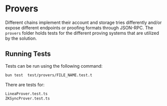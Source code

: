 # Provers

Different chains implement their account and storage tries differently and/or expose different endpoints or proofing formats through JSON-RPC. The `provers` folder holds tests for the different proving systems that are utilized by the solution.

## Running Tests

Tests can be run using the following command:

```bash
bun test  test/provers/FILE_NAME.test.t
```

There are tests for:

```bash
LineaProver.test.ts
ZKSyncProver.test.ts
```
